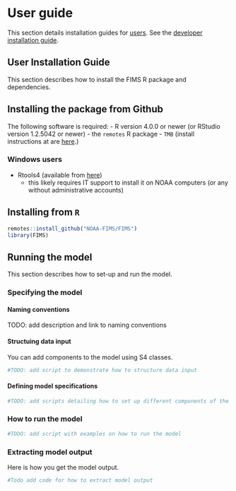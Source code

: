 # User guide

This section details installation guides for [users](#user-installation-guide). See the [developer installation guide](#developer-installation-guide).

## User Installation Guide
This section describes how to install the FIMS R package and dependencies.

## Installing the package from Github

The following software is required:
- R version 4.0.0 or newer (or RStudio version 1.2.5042 or newer)
  - the `remotes` R package
- `TMB` (install instructions at are
[here](https://github.com/kaskr/adcomp/wiki/Download).)

### Windows users

- Rtools4 (available from [here](https://cran.r-project.org/bin/windows/Rtools/rtools40.html))
  - this likely requires IT support to install it on NOAA computers
  (or any without administrative accounts)

## Installing from `R`

```r
remotes::install_github("NOAA-FIMS/FIMS")
library(FIMS)
```

## Running the model

This section describes how to set-up and run the model.

### Specifying the model

#### Naming conventions
TODO: add description and link to naming conventions

#### Structuing data input
You can add components to the model using S4 classes.
```r
#TODO: add script to demonstrate how to structure data input
```

#### Defining model specifications
```r
#TODO: add scripts detailing how to set up different components of the model
```

### How to run the model
```r
#TODO: add script with examples on how to run the model
```

### Extracting model output

Here is how you get the model output.

```r
#Todo add code for how to extract model output
```


